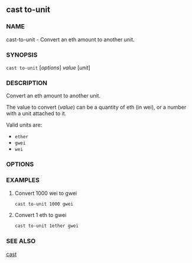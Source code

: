 
## cast to-unit

### NAME

cast-to-unit - Convert an eth amount to another unit.

### SYNOPSIS

`cast to-unit` [*options*] _value_ [*unit*]

### DESCRIPTION

Convert an eth amount to another unit.

The value to convert (_value_) can be a quantity of eth (in wei), or a number with a unit attached to it.

Valid units are:

- `ether`
- `gwei`
- `wei`

### OPTIONS

<CommonOptions />

### EXAMPLES

1. Convert 1000 wei to gwei

   ```sh
   cast to-unit 1000 gwei
   ```

2. Convert 1 eth to gwei
   ```sh
   cast to-unit 1ether gwei
   ```

### SEE ALSO

[cast](./cast.md)
